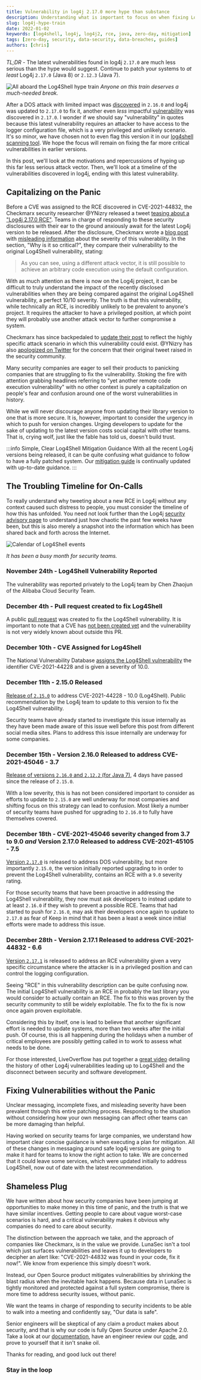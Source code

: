 ```yaml
---
title: Vulnerability in log4j 2.17.0 more hype than substance
description: Understanding what is important to focus on when fixing Log4j vulnerabilities at your company.
slug: log4j-hype-train
date: 2022-01-02
keywords: [log4shell, log4j, log4j2, rce, java, zero-day, mitigation]
tags: [zero-day, security, data-security, data-breaches, guides]
authors: [chris]
---
```


<!--
  ~ Copyright by LunaSec (owned by Refinery Labs, Inc)
  ~
  ~ Licensed under the Creative Commons Attribution-ShareAlike 4.0 International
  ~ (the "License"); you may not use this file except in compliance with the
  ~ License. You may obtain a copy of the License at
  ~
  ~ https://creativecommons.org/licenses/by-sa/4.0/legalcode
  ~
  ~ See the License for the specific language governing permissions and
  ~ limitations under the License.
  ~
-->

*TL;DR* - The latest vulnerabilities found in log4j `2.17.0` are much less serious than the hype would suggest.
Continue to patch your systems to _at least_ Log4j `2.17.0` (Java 8) or `2.12.3` (Java 7).

![All aboard the Log4Shell hype train](/img/log4shell-hype-train.png)
_Anyone on this train deserves a much-needed break._

After a DOS attack with limited impact was [discovered](https://cve.mitre.org/cgi-bin/cvename.cgi?name=CVE-2021-45105)
in `2.16.0` and log4j was updated to `2.17.0` to fix it, another
even *less* impactful [vulnerability](https://cve.mitre.org/cgi-bin/cvename.cgi?name=CVE-2021-44832) was discovered in
`2.17.0`. I wonder if we should say "vulnerability" in quotes because
this latest vulnerability requires an attacker to have access to the
logger configuration file, which is a very privileged and unlikely scenario. It's so minor, we have chosen not to even
flag this version it in our [log4shell scanning tool](/blog/log4j-zero-day-mitigation-guide). We hope the focus will remain on fixing
the far more critical vulnerabilities in earlier versions.

In this post, we'll look at the motivations and repercussions of hyping up this far less serious attack vector. Then,
we'll look at a timeline of the vulnerabilities discovered in log4j, ending with this latest vulnerability.

<!--truncate-->

## Capitalizing on the Panic

Before a CVE was assigned to the RCE discovered in CVE-2021-44832, the Checkmarx security researcher @YNizry released a
tweet [teasing about a "Log4j 2.17.0 RCE"](https://twitter.com/YNizry/status/1475764153373573120). Teams in charge of responding
to these security disclosures with their ear to the ground anxiously await for the latest Log4j version to be released. After the disclosure,
Checkmarx wrote a [blog post](https://web.archive.org/web/20211229212117/https://webcache.googleusercontent.com/search?q=cache%3ADxLkX7am-JsJ%3Ahttps%3A%2F%2Fcheckmarx.com%2Fblog%2Fcve-2021-44832-apache-log4j-2-17-0-arbitrary-code-execution-via-jdbcappender-datasource-element%2F)
with [misleading information](https://twitter.com/GossiTheDog/status/1475962632095993856)
about the severity of this vulnerability. In the section, "Why is it so critical?", they compare their vulnerability to
the original Log4Shell vulnerability, stating:

> As you can see, using a different attack vector, it is still possible to achieve an arbitrary code execution using the default configuration.

With as much attention as there is now on the Log4j project, it can be difficult to truly understand the impact of the
recently disclosed vulnerabilities when they are being compared against the original Log4Shell vulnerability, a perfect 10/10 severity.
The truth is that this vulnerability, while technically an RCE, is incredibly unlikely to be prevalent to anyone's project.
It requires the attacker to have a privileged position, at which point they will probably use another attack vector to further
compromise a system.

Checkmarx has since backpedaled to [update their post](https://checkmarx.com/blog/cve-2021-44832-apache-log4j-2-17-0-arbitrary-code-execution-via-jdbcappender-datasource-element/)
to reflect the highly specific attack scenario in which this vulnerability could exist. @YNizry has also
[apologized on Twitter](https://twitter.com/YNizry/status/1476260039346298891) for the concern that their original tweet
raised in the security community.

Many security companies are eager to sell their products to panicking companies that are struggling to
fix the vulnerability. Stoking the fire
with attention grabbing headlines referring to "yet another remote code execution vulnerability" with no other context
is purely a capitalization on people's fear and confusion around one of the worst vulnerabilities in history.

While we will never discourage
anyone from updating their library version to one that is more secure. It is, however, important to consider the urgency in which to push
for version changes. Urging developers to update for the sake of updating to the latest version costs
social capital with other teams. That is, crying wolf, just like the fable has told us, doesn't build trust.

:::info Simple, Clear Log4Shell Mitigation Guidance
With all the recent Log4j versions being released, it can be quite confusing what guidance to follow to have a fully patched
system. Our [mitigation guide](https://www.lunasec.io/docs/blog/log4j-zero-day-mitigation-guide/) is continually updated with up-to-date guidance.
:::

## The Troubling Timeline for On-Calls

To really understand why tweeting about a new RCE in Log4j without any context caused such distress to people, you must
consider the timeline of how this has unfolded. You need not look further than the Log4j [security advisory page](https://logging.apache.org/log4j/2.x/security.html)
to understand just how chaotic the past few weeks have been, but this is also merely a snapshot into the information
which has been shared back and forth across the Internet.

![Calendar of Log4Shell events](/img/log4shell-event-calendar.png)

_It has been a busy month for security teams._

### November 24th - Log4Shell Vulnerability Reported

The vulnerability was reported privately to the Log4j team by Chen Zhaojun of the Alibaba Cloud Security Team.

### December 4th - Pull request created to fix Log4Shell

A public [pull request](https://github.com/apache/logging-log4j2/pull/608) was created to fix the Log4Shell vulnerability.
It is important to note that a CVE has [not been created yet](https://nvd.nist.gov/vuln/detail/CVE-2021-44228) and the vulnerability
is not very widely known about outside this PR.

### December 10th - CVE Assigned for Log4Shell

The National Vulnerability Database [assigns the Log4Shell vulnerability](https://nvd.nist.gov/vuln/detail/CVE-2021-44228) the identifier CVE-2021-44228 and is given a severity of 10.0.

### December 11th - 2.15.0 Released

[Release of `2.15.0`](https://web.archive.org/web/20211211002105/https://logging.apache.org/log4j/2.x/security.html) to address CVE-2021-44228 - 10.0 (Log4Shell).
Public recommendation by the Log4j team to update to this version to fix the Log4Shell vulnerability.

Security teams have already started to investigate this issue internally as they have been made aware of this issue well before this post from
different social media sites. Plans to address this issue internally are underway for some companies.

### December 15th - Version 2.16.0 Released to address CVE-2021-45046 - 3.7

[Release of versions `2.16.0` and `2.12.2` (for Java 7)](https://web.archive.org/web/20211215144725/https://logging.apache.org/log4j/2.x/security.html), 4 days have passed since the release of `2.15.0`.

With a low severity, this is has not been considered important to consider as efforts to update to `2.15.0` are well underway
for most companies and shifting focus on this strategy can lead to confusion. Most likely a number of security teams have pushed
for upgrading to `2.16.0` to fully have themselves covered.

### December 18th - CVE-2021-45046 severity changed from 3.7 to 9.0 _and_ Version 2.17.0 Released to address CVE-2021-45105 - 7.5

[Version `2.17.0`](https://web.archive.org/web/20211218070719/https://logging.apache.org/log4j/2.x/security.html) is released to address DOS vulnerability, but more importantly `2.15.0`, the version initially reported
upgrading to in order to prevent the Log4Shell vulnerability, contains an RCE with a `9.0` severity rating.

For those security teams that have been proactive in addressing the Log4Shell vulnerability, they now must ask developers
to instead update to at least `2.16.0` if they wish to prevent a possible RCE. Teams that had started to push for `2.16.0`,
may ask their developers once again to update to `2.17.0` as fear of Keep in mind that it has been a least a week
since initial efforts were made to address this issue.

### December 28th - Version 2.17.1 Released to address CVE-2021-44832 - 6.6

[Version `2.17.1`](https://web.archive.org/web/20211228204010/https://logging.apache.org/log4j/2.x/security.html) is released
to address an RCE vulnerability given a very specific circumstance where the attacker is in a
privileged position and can control the logging configuration.

Seeing "RCE" in this vulnerability description can be quite confusing now. The initial Log4Shell vulnerability is an RCE
in probably the last library you would consider to actually contain an RCE. The fix to this was proven by the security
community to still be widely exploitable. The fix to the fix is now once again proven exploitable.

Considering this by itself, one is lead to believe that another significant effort is needed to update systems, more than two weeks after the initial push.
Of course, this is all happening during the holidays when a number of critical employees are possibly getting called in
to work to assess what needs to be done.

For those interested, LiveOverflow has put together a [great video](https://www.youtube.com/watch?v=w2F67LbEtnk) detailing
the history of other Log4j vulnerabilities leading up to Log4Shell and the disconnect between security and software development.

## Fixing Vulnerabilities without the Panic

Unclear messaging, incomplete fixes, and misleading severity have been prevalent through this entire patching process.
Responding to the situation without considering how your own messaging can affect other teams can be more damaging than helpful.

Having worked on security teams for large companies, we understand how important clear concise guidance is when executing
a plan for mitigation. All of these changes in messaging around safe log4j versions are going to make it hard for teams to
know the right action to take. We are concerned that it could leave
some services, which were updated initially to address Log4Shell, now out of date with the latest recommendation.

## Shameless Plug

We have written about how security companies have been jumping at opportunities to make money in this time of panic, and the
truth is that we have similar incentives. Getting people to care about vague worst-case scenarios is hard, and a critical 
vulnerability makes it obvious why companies do need to care about security.

The distinction between the approach we take, and the approach of companies like Checkmarx, is in the value we provide.
LunaSec isn't a tool which just surfaces
vulnerabilities and leaves it up to developers to decipher an alert like: "CVE-2021-44832 was found in your code, fix it now!".
We know from experience this simply doesn't work.

Instead, our Open Source product mitigates vulnerabilities by shrinking the blast radius when the inevitable hack happens.
Because data in LunaSec is tightly monitored and protected against a full system compromise, there is
more time to address security issues, without panic.

We want the teams in charge of responding to security incidents to be able to walk into a meeting and confidently
say, "Our data is safe".

Senior engineers will be skeptical of any claim a product makes about security, and that is why our code is fully Open Source under Apache 2.0.
Take a look at our [documentation](https://www.lunasec.io/docs/pages/overview/introduction), have an engineer review our
[code](https://github.com/lunasec-io/lunasec), and prove to yourself that it isn't snake oil.

Thanks for reading, and good luck out there!

### Stay in the loop

<ContactForm/>
